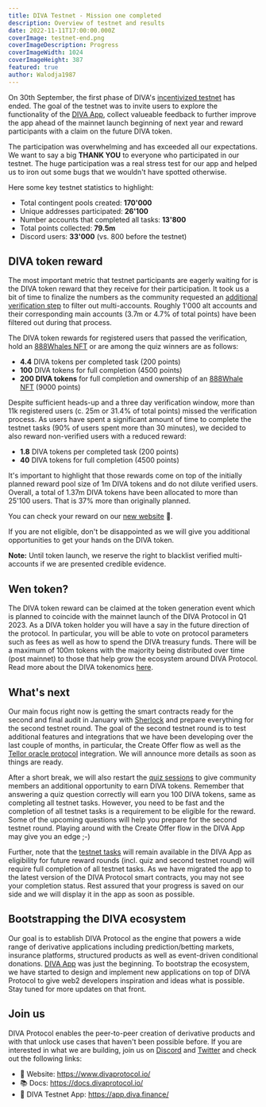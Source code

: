 ```yaml
---
title: DIVA Testnet - Mission one completed
description: Overview of testnet and results
date: 2022-11-11T17:00:00.000Z
coverImage: testnet-end.png
coverImageDescription: Progress
coverImageWidth: 1024
coverImageHeight: 387
featured: true
author: Walodja1987
---
```


On 30th September, the first phase of DIVA's [incentivized testnet](#https://www.divaprotocol.io/posts/diva-testnet-announcement) has ended. The goal of the testnet was to invite users to explore the
functionality of the [DIVA App](#https://app.diva.finance/), collect valueable feedback to further improve the app ahead of
the mainnet launch beginning of next year and reward participants with a claim on the future DIVA token.

The participation was overwhelming and has exceeded all our expectations. We want to say a big **THANK YOU** to everyone
who participated in our testnet. The huge participation was a real stress test for our app and helped us to iron
out some bugs that we wouldn't have spotted otherwise.

Here some key testnet statistics to highlight:

- Total contingent pools created: **170'000**
- Unique addresses participated: **26'100**
- Number accounts that completed all tasks: **13'800**
- Total points collected: **79.5m**
- Discord users: **33'000** (vs. 800 before the testnet)

## DIVA token reward
The most important metric that testnet participants are eagerly waiting for is the DIVA token reward that they receive for their participation. 
It took us a bit of time to finalize the numbers as the community requested an [additional verification step](https://www.divaprotocol.io/posts/diva-verification-announcement)
to filter out multi-accounts. Roughly 1'000 alt accounts and their corresponding main accounts (3.7m or 4.7% of total points) have been filtered out during that process.

The DIVA token rewards for registered users that passed the verification, hold an [888Whales NFT](https://opensea.io/collection/888whales) or are among the quiz winners are as follows:

- **4.4** DIVA tokens per completed task (200 points)
- **100** DIVA tokens for full completion (4500 points)
- **200 DIVA tokens** for full completion and ownership of an [888Whale NFT](https://opensea.io/collection/888whales) (9000 points)

Despite sufficient heads-up and a three day verification window, more than 11k registered users (c. 25m or 31.4% of total points) missed the verification process. As users have spent a 
significant amount of time to complete the testnet tasks (90% of users spent more than 30 minutes), we decided to also reward non-verified users with a reduced reward:  

- **1.8** DIVA tokens per completed task (200 points)
- **40** DIVA tokens for full completion (4500 points)

It's important to highlight that those rewards come on top of the initially planned reward pool size of 1m DIVA tokens and do not dilute verified users. Overall, a total of 1.37m DIVA tokens have been allocated to more 
than 25'100 users. That is 37% more than originally planned.

You can check your reward on our [new website](https://www.divaprotocol.io/rewards) 👀.

If you are not eligible, don't be disappointed as we will give you additional opportunities to get your hands on the DIVA token.

**Note:** Until token launch, we reserve the right to blacklist verified multi-accounts if we are presented credible evidence.

## Wen token?
The DIVA token reward can be claimed at the token generation event which is planned to coincide with the mainnet launch of the DIVA Protocol in Q1 2023. As a DIVA token holder you will 
have a say in the future direction of the protocol. In particular, you will be able to vote on protocol parameters such as fees as well as how to spend the DIVA treasury funds. 
There will be a maximum of 100m tokens with the majority being distributed over time (post mainnet) to those that help grow the ecosystem around DIVA Protocol. Read more about the DIVA tokenomics 
[here](https://docs.divaprotocol.io/introduction/what-is-diva-token).

## What's next
Our main focus right now is getting the smart contracts ready for the second and final audit in January with [Sherlock](https://www.sherlock.xyz/) and prepare everything for the second testnet round. 
The goal of the second testnet round is to test additional features and integrations that we have been developing over the last couple of months, in particular, the Create Offer flow
as well as the [Tellor oracle protocol](https://tellor.io/) integration. We will announce more details as soon as things are ready.

After a short break, we will also restart the [quiz sessions](https://www.divaprotocol.io/posts/diva-incentivized-diva-quiz) to give community members an additional opportunity to earn DIVA tokens. 
Remember that answering a quiz question correctly will earn you 100 DIVA tokens, same as completing all testnet tasks. However, you need to be fast and the completion of all testnet tasks is a requirement
to be eligible for the reward. Some of the upcoming questions will help you prepare for the second testnet round. 
Playing around with the Create Offer flow in the DIVA App may give you an edge ;-) 

Further, note that the [testnet tasks](https://app.diva.finance/tasks) will remain available in the DIVA App as eligibility for future reward rounds (incl. quiz and second testnet round)
will require full completion of all testnet tasks. As we have migrated the app to the latest version of the DIVA Protocol smart contracts, you may not see your completion status. Rest assured that
your progress is saved on our side and we will display it in the app as soon as possible.

## Bootstrapping the DIVA ecosystem
Our goal is to establish DIVA Protocol as the engine that powers a wide range of derivative applications including prediction/betting markets, insurance platforms, structured products as well 
as event-driven conditional donations. [DIVA App](https://app.diva.finance/markets/0xBb0F479895915F80f6fEb5BABcb0Ad39a0D7eF4E) was just the beginning. To bootstrap the ecosystem, we 
have started to design and implement new applications on top of DIVA Protocol to give web2 developers inspiration and ideas what is possible. Stay tuned for more updates on that front. 

## Join us

DIVA Protocol enables the peer-to-peer creation of derivative products and with that unlock use cases that haven't been possible before. If you are interested in what we are building, join us on
[Discord](https://discord.com/invite/DE5b8ZeJjK) and [Twitter](https://twitter.com/divaprotocol_io) and check out the following links:

- 🚀 Website: https://www.divaprotocol.io/
- 📚 Docs: https://docs.divaprotocol.io/
- 🍏 DIVA Testnet App: https://app.diva.finance/
